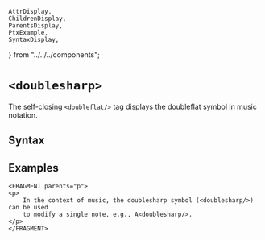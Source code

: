     AttrDisplay,
    ChildrenDisplay,
    ParentsDisplay,
    PtxExample,
    SyntaxDisplay,
} from "../../../components";

# `<doublesharp>`

The self-closing `<doubleflat/>` tag displays the doubleflat symbol in music notation.

## Syntax

<SyntaxDisplay name="doublesharp" />

## Examples

```ptx-example
<FRAGMENT parents="p">
<p>
    In the context of music, the doublesharp symbol (<doublesharp/>) can be used
    to modify a single note, e.g., A<doublesharp/>.
</p>
</FRAGMENT>
```  
